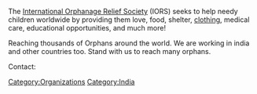 The [http://www.internationalorphanagereliefsociety.org/ International Orphanage Relief Society] (IORS) seeks to help needy children worldwide by providing them love, food, shelter, [[clothing]], medical care, educational opportunities, and much more!

Reaching thousands of Orphans around the world. We are working in india and other countries too. Stand with 
us to reach many orphans.

Contact: {{email|helpinghands|gmail|com}}

[[Category:Organizations]]
[[Category:India]]